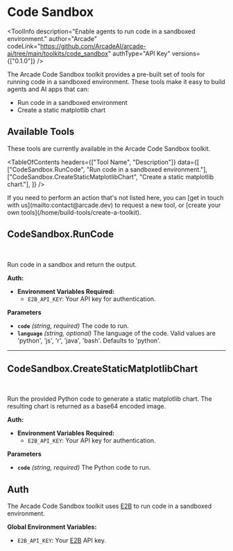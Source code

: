 # Code Sandbox


<ToolInfo
  description="Enable agents to run code in a sandboxed environment."
  author="Arcade"
  codeLink="https://github.com/ArcadeAI/arcade-ai/tree/main/toolkits/code_sandbox"
  authType="API Key"
  versions={["0.1.0"]}
/>

<Badges repo="arcadeai/arcade_code_sandbox" />

The Arcade Code Sandbox toolkit provides a pre-built set of tools for running code in a sandboxed environment. These tools make it easy to build agents and AI apps that can:

- Run code in a sandboxed environment
- Create a static matplotlib chart

## Available Tools

These tools are currently available in the Arcade Code Sandbox toolkit.

<TableOfContents
  headers={["Tool Name", "Description"]}
  data={[
    ["CodeSandbox.RunCode", "Run code in a sandboxed environment."],
    ["CodeSandbox.CreateStaticMatplotlibChart", "Create a static matplotlib chart."],
  ]}
/>

<Tip>
  If you need to perform an action that's not listed here, you can [get in touch
  with us](mailto:contact@arcade.dev) to request a new tool, or [create your
  own tools](/home/build-tools/create-a-toolkit).
</Tip>

## CodeSandbox.RunCode

<br />
<TabbedCodeBlock
  tabs={[
    {
      label: "Call the Tool Directly",
      content: {
        Python: [
          "/examples/integrations/toolkits/code-sandbox/run_code_example_call_tool.py",
        ],
        JavaScript: ["/examples/integrations/toolkits/code-sandbox/run_code_example_call_tool.js"],
      },
    }
  ]}
/>

Run code in a sandbox and return the output.

**Auth:**

- **Environment Variables Required:**
  - `E2B_API_KEY`: Your API key for authentication.

**Parameters**

- **`code`** _(string, required)_ The code to run.
- **`language`** _(string, optional)_ The language of the code. Valid values are 'python', 'js', 'r', 'java', 'bash'. Defaults to 'python'.

---

## CodeSandbox.CreateStaticMatplotlibChart

<br />
<TabbedCodeBlock
  tabs={[
    {
      label: "Call the Tool Directly",
      content: {
        Python: [
          "/examples/integrations/toolkits/code-sandbox/create_static_matplotlib_chart_example_call_tool.py",
        ],
        JavaScript: ["/examples/integrations/toolkits/code-sandbox/create_static_matplotlib_chart_example_call_tool.js"],
      },
    }
  ]}
/>

Run the provided Python code to generate a static matplotlib chart. The resulting chart is returned as a base64 encoded image.

**Auth:**

- **Environment Variables Required:**
  - `E2B_API_KEY`: Your API key for authentication.

**Parameters**

- **`code`** _(string, required)_ The Python code to run.

## Auth

The Arcade Code Sandbox toolkit uses [E2B](https://e2b.dev/) to run code in a sandboxed environment.

**Global Environment Variables:**

- `E2B_API_KEY`: Your [E2B](https://e2b.dev/) API key.

<ToolFooter pipPackageName="arcade-code-sandbox" />